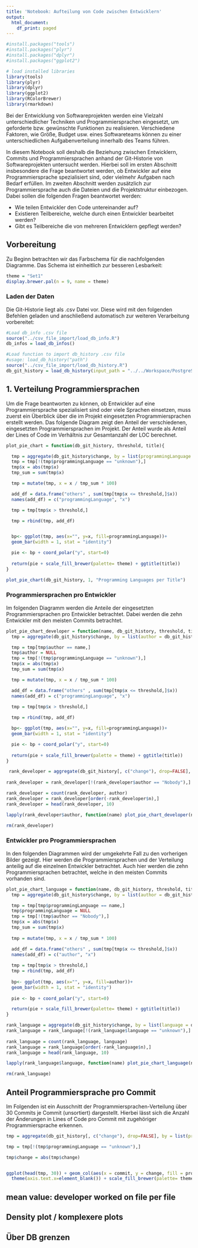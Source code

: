 ```yaml
---
title: 'Notebook: Aufteilung von Code zwischen Entwicklern'
output:
  html_document:
    df_print: paged
---
```


```r
#install.packages("tools")
#install.packages("plyr")
#install.packages("dplyr")
#install.packages("ggplot2")

# load installed libraries 
library(tools)
library(plyr)
library(dplyr)
library(ggplot2)
library(RColorBrewer)
library(rmarkdown)
```

Bei der Entwicklung von Softwareprojekten werden eine Vielzahl unterschiedlicher Techniken und Programmiersprachen eingesetzt, um geforderte bzw. gewünschte Funktionen zu realisieren. Verschiedene Faktoren, wie Größe, Budget usw. eines Softwareteams können zu einer unterschiedlichen Aufgabenverteilung innerhalb des Teams führen. 

In diesem Notebook soll deshalb die Beziehung zwischen Entwicklern, Commits und Programmiersprachen anhand der Git-Historie von Softwareprojekten untersucht werden. Hierbei soll im ersten Abschnitt insbesondere die Frage beantwortet werden, ob Entwickler auf eine Programmiersprache spezialisiert sind, oder vielmehr Aufgaben nach Bedarf erfüllen.
Im zweiten Abschnitt werden zusätzlich zur Programmiersprache auch die Dateien und die Projektstruktur einbezogen. Dabei sollen die folgenden Fragen beantwortet werden:

* Wie teilen Entwickler den Code untereinander auf?
* Existieren Teilbereiche, welche durch einen Entwickler bearbeitet werden?
* Gibt es Teilbereiche die von mehreren Entwicklern gepflegt werden?

## Vorbereitung

Zu Beginn betrachten wir das Farbschema für die nachfolgenden Diagramme. Das Schema ist einheitlich zur besseren Lesbarkeit:

```r
theme = "Set1"
display.brewer.pal(n = 9, name = theme)
```

### Laden der Daten

Die Git-Historie liegt als .csv Datei vor. Diese wird mit den folgenden Befehlen geladen und anschließend automatisch zur weiteren Verarbeitung vorbereitet:
```r
#Load db_info .csv file
source("../csv_file_import/load_db_info.R")
db_infos = load_db_infos()

#Load function to import db_history .csv file
#usage: load_db_history("path")
source("../csv_file_import/load_db_history.R")
db_git_history = load_db_history(input_path = "../../Workspace/PostgreSQL.csv")
```

## 1. Verteilung Programmiersprachen

Um die Frage beantworten zu können, ob Entwickler auf eine Programmiersprache spezialisiert sind oder viele Sprachen einsetzen, muss zuerst ein Überblick über die im Projekt eingesetzten Programmiersprachen erstellt werden. Das folgende Diagram zeigt den Anteil der verschiedenen, eingesetzten Programmiersprachen im Projekt. Der Anteil wurde als Anteil der Lines of Code im Verhältnis zur Gesamtanzahl der LOC berechnet.  

```r
plot_pie_chart = function(db_git_history, threshold, title){

  tmp = aggregate(db_git_history$change, by = list(programmingLanguage = db_git_history$programmingLanguage), FUN = sum)
  tmp = tmp[!(tmp$programmingLanguage == "unknown"),]
  tmp$x = abs(tmp$x)
  tmp_sum = sum(tmp$x)

  tmp = mutate(tmp, x = x / tmp_sum * 100)

  add_df = data.frame("others" , sum(tmp[tmp$x <= threshold,]$x))
  names(add_df) = c("programmingLanguage", "x")

  tmp = tmp[tmp$x > threshold,]

  tmp = rbind(tmp, add_df)


  bp<- ggplot(tmp, aes(x="", y=x, fill=programmingLanguage))+
  geom_bar(width = 1, stat = "identity")

  pie <- bp + coord_polar("y", start=0)
  
  return(pie + scale_fill_brewer(palette= theme) + ggtitle(title))
}

plot_pie_chart(db_git_history, 1, "Programming Languages per Title")

```


### Programmiersprachen pro Entwickler

Im folgenden Diagramm werden die Anteile der eingesetzten Programmiersprachen pro Entwickler betrachtet. Dabei werden die zehn Entwickler mit den meisten Commits betrachtet.

```r

plot_pie_chart_developer = function(name, db_git_history, threshold, title){
  tmp = aggregate(db_git_history$change, by = list(author = db_git_history$authorName, programmingLanguage = db_git_history$programmingLanguage), FUN = sum)

  tmp = tmp[tmp$author == name,]
  tmp$author = NULL
  tmp = tmp[!(tmp$programmingLanguage == "unknown"),]
  tmp$x = abs(tmp$x)
  tmp_sum = sum(tmp$x)

  tmp = mutate(tmp, x = x / tmp_sum * 100)

  add_df = data.frame("others" , sum(tmp[tmp$x <= threshold,]$x))
  names(add_df) = c("programmingLanguage", "x")

  tmp = tmp[tmp$x > threshold,]
  
  tmp = rbind(tmp, add_df)

  bp<- ggplot(tmp, aes(x="", y=x, fill=programmingLanguage))+
  geom_bar(width = 1, stat = "identity")

  pie <- bp + coord_polar("y", start=0)
  
  return(pie + scale_fill_brewer(palette = theme) + ggtitle(title))
}

 rank_developer = aggregate(db_git_history[, c("change"), drop=FALSE], by = list(author = db_git_history$authorName, commit = db_git_history$commit), FUN = sum)
 
rank_developer = rank_developer[!(rank_developer$author == "Nobody"),]

rank_developer = count(rank_developer, author)
rank_developer = rank_developer[order(-rank_developer$n),]
rank_developer = head(rank_developer, 10)

lapply(rank_developer$author, function(name) plot_pie_chart_developer(name, db_git_history, 2, paste(name, ": Proportion of Programming Languages" ,sep = "")))

rm(rank_developer)

```
### Entwickler pro Programmiersprachen

In den folgenden Diagrammen wird der umgekehrte Fall zu den vorherigen Bilder gezeigt. Hier werden die Programmiersprachen und der Verteilung anteilig auf die einzelnen Entwickler betrachtet. Auch hier werden die zehn Programmiersprachen betrachtet, welche in den meisten Commits vorhanden sind.

```r

plot_pie_chart_language = function(name, db_git_history, threshold, title){
  tmp = aggregate(db_git_history$change, by = list(author = db_git_history$authorName, programmingLanguage = db_git_history$programmingLanguage), FUN = sum)

  tmp = tmp[tmp$programmingLanguage == name,]
  tmp$programmingLanguage = NULL
  tmp = tmp[!(tmp$author == "Nobody"),]
  tmp$x = abs(tmp$x)
  tmp_sum = sum(tmp$x)
  
  tmp = mutate(tmp, x = x / tmp_sum * 100)

  add_df = data.frame("others" , sum(tmp[tmp$x <= threshold,]$x))
  names(add_df) = c("author", "x")
  
  tmp = tmp[tmp$x > threshold,]
  tmp = rbind(tmp, add_df)
  
  bp<- ggplot(tmp, aes(x="", y=x, fill=author))+
  geom_bar(width = 1, stat = "identity")
  
  pie <- bp + coord_polar("y", start=0)

  return(pie + scale_fill_brewer(palette= theme) + ggtitle(title))
}

rank_language = aggregate(db_git_history$change, by = list(language = db_git_history$programmingLanguage, commit = db_git_history$commit), FUN = sum)
rank_language = rank_language[!(rank_language$language == "unknown"),]
                             
rank_language = count(rank_language, language)
rank_language = rank_language[order(-rank_language$n),]
rank_language = head(rank_language, 10)

lapply(rank_language$language, function(name) plot_pie_chart_language(name, db_git_history, 5, paste(name, ": Proportion of Developers using Language" ,sep = "")))

rm(rank_language)
```

## Anteil Programmiersprache pro Commit
Im Folgenden ist ein Ausschnitt der Programmiersprachen-Verteilung über 30 Commits je Commit (unsortiert) dargestellt. Hierbei lässt sich die Anzahl der Änderungen in Lines of Code pro Commit mit zugehöriger Programmiersprache erkennen. 

```r
tmp = aggregate(db_git_history[, c("change"), drop=FALSE], by = list(programmingLanguage = db_git_history$programmingLanguage, commit = db_git_history$commit), FUN = sum)

tmp = tmp[!(tmp$programmingLanguage == "unknown"),]

tmp$change = abs(tmp$change)


ggplot(head(tmp, 30)) + geom_col(aes(x = commit, y = change, fill = programmingLanguage)) + theme(axis.text.x = element_text(angle = 90, hjust = 2)) +
  theme(axis.text.x=element_blank()) + scale_fill_brewer(palette= theme)

```

## mean value: developer worked on file per file

## Density plot / komplexere plots

## Über DB grenzen
